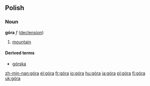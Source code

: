 {{see|gora}}
==Polish==

===Noun===
'''góra''' ''f'' ([[Wiktionary Appendix:Polish hard feminine noun declension|declension]])

# [[mountain]]

====Derived terms====
*[[górska]]

[[zh-min-nan:góra]]
[[el:góra]]
[[fr:góra]]
[[io:góra]]
[[hu:góra]]
[[ja:góra]]
[[pl:góra]]
[[fi:góra]]
[[uk:góra]]